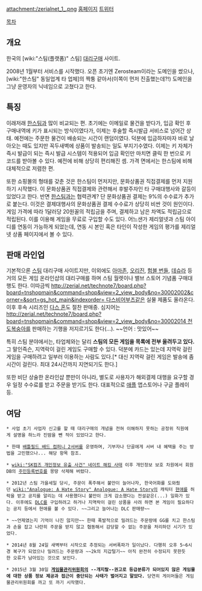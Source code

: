 attachment:/zerialnet_1_.png
[http://steam.Zerial.net 홈페이지]
[http://twitter.com/ZerialNet 트위터]

[[목차]]

== 개요 ==
한국의 [wiki:"스팀(플랫폼)" 스팀] [[대리구매]] 사이트.

2008년 1월부터 서비스를 시작했다. 오픈 초기엔 Zerosteam이라는 도메인을 썼으나, [wiki:"한스팀" 동일업계 타 업체]의 짝퉁 같아서(이쪽이 먼저 진출했는데?!) 도메인을 그냥 운영자의 닉네임으로 고쳤다고 한다.

== 특징 ==
이래저래 [[한스팀]]과 많이 비교되는 편. 초기에는 이메일로 물건을 받다가, 입금 확인 후 구매내역에 키가 표시되는 방식이였다가, 이제는 후술할 즉시발급 서비스로 넘어간 상태. 예전에는 주문한 물건이 배송되는 시간이 랜덤이였다. 덕분에 입금하자마자 바로 날아오는 때도 있지만 꼭두새벽에 상품이 발송되는 일도 부지기수였다. 이제는 키 자체가 즉시 발급이 되는 즉시 발급 시스템이 적용되어 입금 확인만 마치면 클릭 한 번으로 키 코드를 받아볼 수 있다. 예전에 비해 상당히 편리해진 셈. 가격 면에서는 한스팀에 비해 대체적으로 저렴한 편.

또한 쇼핑몰의 형태를 갖춘 것은 한스팀이 먼저지만, 문화상품권 직접결제를 먼저 지원하기 시작했다. 이 문화상품권 직접결제와 관련해서 후발주자인 타 구매대행사와 갈등이 있었다고 한다. 반면 [[한스팀]]과는 협력관계? 단 문화상품권 결제는 9%의 수수료가 추가로 붙는다. 이것은 결제대행사의 문화상품권 결제 수수료가 상당히 비싼 것이 원인이다. 게임 가격에 따라 1달러당 20원꼴의 적립금을 주며, 결제하고 남은 차액도 적립금으로 적립된다. 이를 이용해 게임을 무료로 구입할 수도 있다. 어느샌가 제리얼넷과 스팀 아이디를 연동이 가능하게 되었는데, 연동 시 본인 혹은 타인이 작성한 게임의 평가를 제리얼넷 상품 페이지에서 볼 수 있다.

== 판매 라인업 ==
기본적으론 [[스팀]] 대리구매 사이트지만, 이외에도 [[아마존]], [[오리진]], [[험블 번들]], [[데슈라]] 등 거의 모든 게임 온라인샵의 대리구매를 하며 스팀 월렛이나 밸브 스토어 기념품 구매대행도 한다. 이따금씩 [[http://zerial.net/technote7/board.php?board=tnshopmain&command=shop&view=2_view_body&no=30002002&corner=&sort=gs_hot_main&indexorder= 다스비어부츠]]같은 실물 제품도 올라온다. 이후 후속 시리즈인 [http://zerial.net/technote7/board.php?board=tnshopmain&command=shop&view=2_view_body&no=30002008 다스 혼]도 절찬 판매중. 심지어는 [[http://zerial.net/technote7/board.php?board=tnshopmain&command=shop&view=2_view_body&no=30002014 천도복숭아]]를 판매하는 기행을 저지르기도 한다(...). ~~언어 : 맛있어~~

특히 스팀 분야에서는, 타업체와는 달리 '''스팀의 모든 게임을 목록에 전부 올려두고 있다.''' 그 말인즉슨, 지역락이 걸린 게임도 구매할 수 있다. 덕분에 카드는 있는데 지역락 걸린 게임을 구매하려고 일부러 이용하는 사람도 있다.[* 대신 지역락 걸린 게임은 발송에 좀 시간이 걸린다. 최대 24시간까지 지연되기도 한다.]
 
또한 비단 상술한 온라인샵 뿐만이 아니라, 별도로 사용자가 해외결제 대행을 요구할 경우 일정 수수료를 받고 주문을 받기도 한다. 대표적으로 [[애플]] 앱스토어나 구글 플레이 등.

== 여담 ==
 * 사업 초기 사업자 신고를 할 때 대리구매의 개념을 전혀 이해하지 못하는 공정위 직원에게 설명을 하느라 진땀을 뺀 적이 있었다고 한다.

 * 한때 [[배틀필드 배드 컴퍼니 2]]서버를 운영하며, 기부자나 단골에게 서버 내 혜택을 주는 방법을 고민했으나... 해당 항목 참조.

 * [[wiki:"SK컴즈 개인정보 유출 사건" 네이트 해킹 사태]] 이후 개인정보 보호 차원에서 회원DB의 [[주민등록번호]]를 몽땅 삭제해 버렸다.

 * 2012년 스팀 가을세일 당시, 주문이 폭주해서 불만이 늘어나자, 한국어화를 도와줬던 [[wiki:"Analogue: A Hate Story" Analogue: A Hate Story]]의 캐릭터 [[현애]]를 허락을 받고 공지를 알리는 데 사용했더니 불만이 크게 감소했다는 전설같은(...) 일화가 있다. 이후에도 [[DLC]]를 구입하려고 하거나 지역락이 걸린 상품을 사려 하면 본 게임이 필요하다는 공지 등에서 현애를 볼 수 있다. ~~그리고 늘어나는 DLC 판매량~~

 * ~~언제였는지 기억이 나진 않지만~~ 한때 폭발적으로 밀려드는 주문량에 GG를 치고 한스팀과 손을 잡고 나란히 주문을 받지 않고 협동해서 감당할 수 없는 주문을 처리하던 시기가 있었다.

 * 2014년 8월 24일 새벽부터 시작으로 추정되는 서버폭파가 일이났다. 다행히 오후 5~6시경 복구가 되었으나 밀려드는 주문량과 ~~2k의 지갑털기~~ 아직 완전히 수정되지 못한듯한 오류가 남아있는 것으로 보인다.

 * 2015년 3월 30일 '''[[게임물관리위원회]]의 --개지랄--권고로 등급분류가 되어있지 않은 게임물에 대한 상품 정보 제공과 접근이 중단되는 사태가 벌어지고 말았다.''' 당연히 게이머들은 게임물관리위원회를 까고 또 까기 시작했다.

